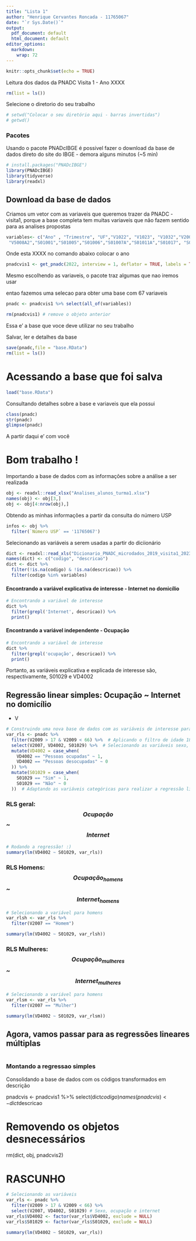 ```yaml
---
title: "Lista 1"
author: "Henrique Cervantes Roncada - 11765067"
date: "`r Sys.Date()`"
output:
  pdf_document: default
  html_document: default
editor_options:
  markdown:
    wrap: 72
---
```


```r
knitr::opts_chunk$set(echo = TRUE)
```

Leitura dos dados da PNADC Visita 1 - Ano XXXX

```r
rm(list = ls())
```

Selecione o diretorio do seu trabalho

```r
# setwd("Colocar o seu diretório aqui - barras invertidas") 
# getwd()
```

### Pacotes

Usando o pacote PNADcIBGE é possivel fazer o download da base de dados
direto do site do IBGE - demora alguns minutos (\~5 min)

```r
# install.packages("PNADcIBGE")
library(PNADcIBGE)
library(tidyverse)
library(readxl)
```

## Download da base de dados

Criamos um vetor com as variaveis que queremos trazer da PNADC -
visita1, porque a base completa tem muitas variaveis que não fazem
sentido para as analises propostas

```r
variables<- c("Ano" , "Trimestre", "UF","V1022", "V1023", "V1032","V2007", "V2008", "V20081", "V20082", "V2009", "V2010", "V3001", "V3002", "V4009", "V4018", "V40181", "V40182", "V40183", "V4029", "V4032", "V4040", "V40401", "V40402", "V40403", "V4071", "V5001A", "V5001A2","V5002A","V5002A2","V5003A","V5003A2", "V5004A","V5004A2", "V5005A", "V5005A2","V5006A","V5006A2","V5007A","V5007A2","V5008A", 
 "V5008A2","S01001","S01005","S01006","S01007A","S01011A","S01017", "S01018", "S01019","S01021","S01029","S01031", "VD2002","VD2003","VD2004","VD3004","VD3005","VD4001","VD4002","VD4003","VD4009", "VD4010", "VD4011","VD4012","VD4020","VD4035")
```

Onde esta XXXX no comando abaixo colocar o ano

```r
pnadcvis1 <- get_pnadc(2022, interview = 1, deflator = TRUE, labels = TRUE, vars=variables, design=FALSE)
```

Mesmo escolhendo as variaveis, o pacote traz algumas que nao iremos usar

entao fazemos uma selecao para obter uma base com 67 variaveis

```r
pnadc <- pnadcvis1 %>% select(all_of(variables))

rm(pnadcvis1) # remove o objeto anterior
```

Essa e' a base que voce deve utilizar no seu trabalho

Salvar, ler e detalhes da base

```r
save(pnadc,file = "base.RData") 
rm(list = ls())
```

# Acessando a base que foi salva

```r
load("base.RData")
```

Consultando detalhes sobre a base e variaveis que ela possui

```r
class(pnadc) 
str(pnadc) 
glimpse(pnadc)
```

A partir daqui e' com você

# Bom trabalho !

Importando a base de dados com as informações sobre a análise a ser
realizada

```r
obj <- readxl::read_xlsx("Analises_alunos_turma1.xlsx") 
names(obj) <- obj[3,] 
obj <- obj[4:nrow(obj),]
```

Obtendo as minhas informações a partir da consulta do número USP

```r
infos <- obj %>% 
  filter(`Número USP` == '11765067')
```

Selecionando as variáveis a serem usadas a partir do diciionário

```r
dict <- readxl::read_xls("Dicionario_PNADC_microdados_2019_visita1_20230811.xls")  %>% select(`...3`, `...5`) 
names(dict) <- c("codigo", "descricao") 
dict <- dict %>% 
  filter(!is.na(codigo) & !is.na(descricao)) %>% 
  filter(codigo %in% variables)
```

#### Encontrando a variável explicativa de interesse - Internet no domicílio

```r
# Encontrando a variável de interesse
dict %>% 
  filter(grepl('Internet', descricao)) %>% 
  print()
```

#### Encontrando a variável independente - Ocupação

```r
# Encontrando a variável de interesse
dict %>% 
  filter(grepl('ocupação', descricao)) %>% 
  print()
```

Portanto, as variáveis explicativa e explicada de interesse são,
respectivamente, S01029 e VD4002

## Regressão linear simples: Ocupação \~ Internet no domicílio

-   V

```r
# Construindo uma nova base de dados com as variáveis de interesse para as análises de regressão linear simples
var_rls <- pnadc %>% 
  filter(V2009 > 17 & V2009 < 66) %>%  # Aplicando o filtro de idade 18-65 anos
  select(V2007, VD4002, S01029) %>%  # Selecionando as variáveis sexo, ocupação e internet em casa
  mutate(VD4002 = case_when(
    VD4002 == "Pessoas ocupadas" ~ 1,
    VD4002 == "Pessoas desocupadas" ~ 0
  )) %>% 
  mutate(S01029 = case_when(
    S01029 == "Sim" ~ 1,
    S01029 == "Não" ~ 0
  ))  # Adaptando as variáveis categóricas para realizar a regressão linear
```

### RLS geral: $$Ocupação$$ \~ $$Internet$$

```r
# Rodando a regressão! :)
summary(lm(VD4002 ~ S01029, var_rls))
```

### RLS Homens: $$Ocupação_{homens}$$ \~ $$Internet_{homens}$$

```r
# Selecionando a variável para homens
var_rlsh <- var_rls %>% 
  filter(V2007 == "Homem")

summary(lm(VD4002 ~ S01029, var_rlsh))
```

### RLS Mulheres: $$Ocupação_{mulheres}$$ \~ $$Internet_{mulheres}$$

```r
# Selecionando a variável para homens
var_rlsm <- var_rls %>% 
  filter(V2007 == "Mulher")

summary(lm(VD4002 ~ S01029, var_rlsm))
```

## Agora, vamos passar para as regressões lineares múltiplas

```r




```

### Montando a regressao simples

Consolidando a base de dados com os códigos transformados em descrição

pnadcvis \<- pnadcvis1 %\>%
select(dict$codigo) names(pnadcvis) <- dict$descricao

# Removendo os objetos desnecessários

rm(dict, obj, pnadcvis2)

# RASCUNHO

```r
# Selecionando as variáveis
var_rls <- pnadc %>% 
  filter(V2009 > 17 & V2009 < 66) %>% 
  select(V2007, VD4002, S01029) # Sexo, ocupação e internet
var_rls$VD4002 <- factor(var_rls$VD4002, exclude = NULL)
var_rls$S01029 <- factor(var_rls$S01029, exclude = NULL)

summary(lm(VD4002 ~ S01029, var_rls))
```
